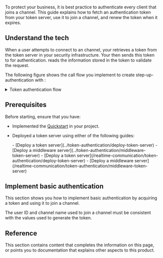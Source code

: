 

To protect your business, it is best practice to authenticate every client that joins a channel. This guide explains how to fetch an authentication token from your token server, use it to join a channel, and renew the token when it expires.

## Understand the tech

When a user attempts to connect to an <Vg k="COMPANY" /> channel, your <Vpl k="CLIENT" /> retrieves a token from the token server in your security infrastructure. Your <Vpl k="CLIENT" /> then sends this token to <Vg k="AGORA_BACKEND" /> for authentication. <Vg k="AGORA_BACKEND" /> reads the information stored in the token to validate the request.

The following figure shows the call flow you implement to create step-up-authentication with <Vg k="COMPANY" /> <Vpd k="NAME"/>:

<details>
<summary>Token authentication flow</summary>

![token authentication flow](/images/video-sdk/token-authentication.svg)
</details>

<ProductWrapper notAllowed="cloud-recording, on-premise-recording">

## Prerequisites

Before starting, ensure that you have:

* Implemented the [Quickstart](../get-started/get-started-sdk) in your project.

* Deployed a token server using either of the following guides:

    <ProductWrapper notAllowed="iot">
    - [Deploy a token server](../token-authentication/deploy-token-server)
    - [Deploy a middleware server](../token-authentication/middleware-token-server)
    </ProductWrapper>

    <ProductWrapper product="iot">
    - [Deploy a token server](/realtime-communication/token-authentication/deploy-token-server)
    - [Deploy a middleware server](/realtime-communication/token-authentication/middleware-token-server)
    </ProductWrapper>    

</ProductWrapper>

## Implement basic authentication

This section shows you how to implement basic authentication by acquiring a token and using it to join a channel. 

<ProjectImplement />

<Admonition type="caution" title="Note">
The user ID and channel name used to join a channel must be consistent with the values used to generate the token.
</Admonition>

## Reference

This section contains content that completes the information on this page, or points you to documentation that explains other aspects to this product.

<Reference />